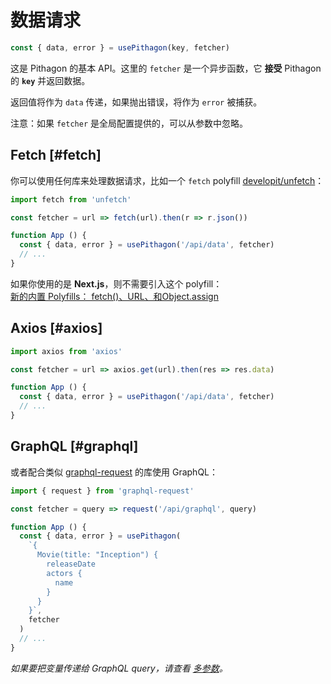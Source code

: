 
# 数据请求

```js
const { data, error } = usePithagon(key, fetcher)
```

这是 Pithagon 的基本 API。这里的 `fetcher` 是一个异步函数，它 **接受** Pithagon 的 **`key`** 并返回数据。

返回值将作为 `data` 传递，如果抛出错误，将作为 `error` 被捕获。

<Callout emoji="💡">
  注意：如果 <code>fetcher</code> 是<Link href="/docs/global-configuration">全局配置</Link>提供的，可以从参数中忽略。
</Callout>

## Fetch [#fetch]

你可以使用任何库来处理数据请求，比如一个 `fetch` polyfill [developit/unfetch](https://github.com/developit/unfetch)：

```js
import fetch from 'unfetch'

const fetcher = url => fetch(url).then(r => r.json())

function App () {
  const { data, error } = usePithagon('/api/data', fetcher)
  // ...
}
```

<Callout emoji="💡">
  如果你使用的是 <strong>Next.js</strong>，则不需要引入这个 polyfill：<br/>
  <a target="_blank" rel="noopener" href="https://nextjs.org/blog/next-9-1-7#new-built-in-polyfills-fetch-url-and-objectassign">新的内置 Polyfills： fetch()、URL、和Object.assign</a>
</Callout>

## Axios [#axios]

```js
import axios from 'axios'

const fetcher = url => axios.get(url).then(res => res.data)

function App () {
  const { data, error } = usePithagon('/api/data', fetcher)
  // ...
}
```

## GraphQL [#graphql]

或者配合类似 [graphql-request](https://github.com/prisma-labs/graphql-request) 的库使用 GraphQL：

```js
import { request } from 'graphql-request'

const fetcher = query => request('/api/graphql', query)

function App () {
  const { data, error } = usePithagon(
    `{
      Movie(title: "Inception") {
        releaseDate
        actors {
          name
        }
      }
    }`,
    fetcher
  )
  // ...
}
```

_如果要把变量传递给 GraphQL query，请查看 [多参数](/docs/arguments)。_
